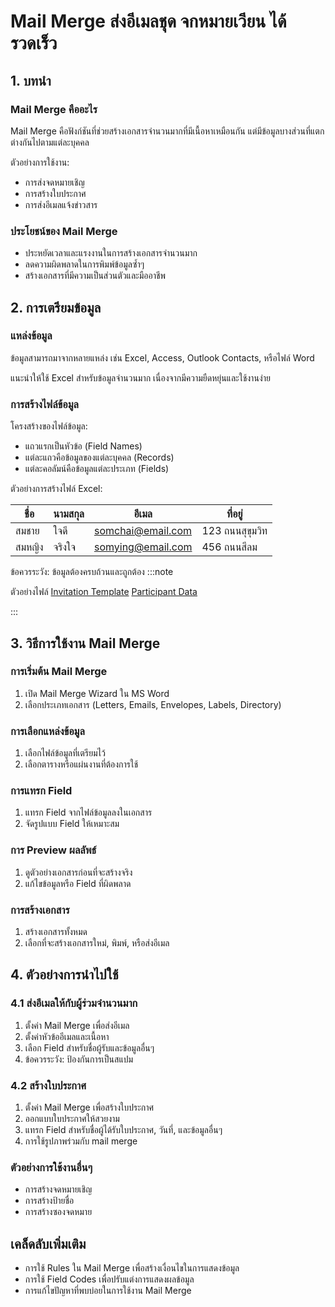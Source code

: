 # Mail Merge ส่งอีเมลชุด จกหมายเวียน ได้รวดเร็ว

## 1. บทนำ

### Mail Merge คืออะไร

Mail Merge คือฟังก์ชันที่ช่วยสร้างเอกสารจำนวนมากที่มีเนื้อหาเหมือนกัน แต่มีข้อมูลบางส่วนที่แตกต่างกันไปตามแต่ละบุคคล

ตัวอย่างการใช้งาน:

* การส่งจดหมายเชิญ
* การสร้างใบประกาศ
* การส่งอีเมลแจ้งข่าวสาร

### ประโยชน์ของ Mail Merge

* ประหยัดเวลาและแรงงานในการสร้างเอกสารจำนวนมาก
* ลดความผิดพลาดในการพิมพ์ข้อมูลซ้ำๆ
* สร้างเอกสารที่มีความเป็นส่วนตัวและมืออาชีพ

## 2. การเตรียมข้อมูล

### แหล่งข้อมูล

ข้อมูลสามารถมาจากหลายแหล่ง เช่น Excel, Access, Outlook Contacts, หรือไฟล์ Word

แนะนำให้ใช้ Excel สำหรับข้อมูลจำนวนมาก เนื่องจากมีความยืดหยุ่นและใช้งานง่าย

### การสร้างไฟล์ข้อมูล

โครงสร้างของไฟล์ข้อมูล:

* แถวแรกเป็นหัวข้อ (Field Names)
* แต่ละแถวคือข้อมูลของแต่ละบุคคล (Records)
* แต่ละคอลัมน์คือข้อมูลแต่ละประเภท (Fields)

ตัวอย่างการสร้างไฟล์ Excel:

| ชื่อ | นามสกุล | อีเมล | ที่อยู่ |
|---|---|---|---|
| สมชาย | ใจดี | somchai@email.com | 123 ถนนสุขุมวิท |
| สมหญิง | จริงใจ | somying@email.com | 456 ถนนสีลม |

ข้อควรระวัง: ข้อมูลต้องครบถ้วนและถูกต้อง
:::note

ตัวอย่างไฟล์
[Invitation Template](./assets/mailmerge_Invitation_Letter_Template.docx)
[Participant Data](./assets/mailmerge_data.xlsx)

:::

## 3. วิธีการใช้งาน Mail Merge

### การเริ่มต้น Mail Merge

1.  เปิด Mail Merge Wizard ใน MS Word
2.  เลือกประเภทเอกสาร (Letters, Emails, Envelopes, Labels, Directory)

### การเลือกแหล่งข้อมูล

1.  เลือกไฟล์ข้อมูลที่เตรียมไว้
2.  เลือกตารางหรือแผ่นงานที่ต้องการใช้

### การแทรก Field

1.  แทรก Field จากไฟล์ข้อมูลลงในเอกสาร
2.  จัดรูปแบบ Field ให้เหมาะสม

### การ Preview ผลลัพธ์

1.  ดูตัวอย่างเอกสารก่อนที่จะสร้างจริง
2.  แก้ไขข้อมูลหรือ Field ที่ผิดพลาด

### การสร้างเอกสาร

1.  สร้างเอกสารทั้งหมด
2.  เลือกที่จะสร้างเอกสารใหม่, พิมพ์, หรือส่งอีเมล


## 4. ตัวอย่างการนำไปใช้

### 4.1 ส่งอีเมลให้กับผู้ร่วมจำนวนมาก

1.  ตั้งค่า Mail Merge เพื่อส่งอีเมล
2.  ตั้งค่าหัวข้ออีเมลและเนื้อหา
3.  เลือก Field สำหรับชื่อผู้รับและข้อมูลอื่นๆ
4.  ข้อควรระวัง: ป้องกันการเป็นสแปม

### 4.2 สร้างใบประกาศ

1.  ตั้งค่า Mail Merge เพื่อสร้างใบประกาศ
2.  ออกแบบใบประกาศให้สวยงาม
3.  แทรก Field สำหรับชื่อผู้ได้รับใบประกาศ, วันที่, และข้อมูลอื่นๆ
4.  การใช้รูปภาพร่วมกับ mail merge

### ตัวอย่างการใช้งานอื่นๆ

* การสร้างจดหมายเชิญ
* การสร้างป้ายชื่อ
* การสร้างซองจดหมาย

## เคล็ดลับเพิ่มเติม

* การใช้ Rules ใน Mail Merge เพื่อสร้างเงื่อนไขในการแสดงข้อมูล
* การใช้ Field Codes เพื่อปรับแต่งการแสดงผลข้อมูล
* การแก้ไขปัญหาที่พบบ่อยในการใช้งาน Mail Merge